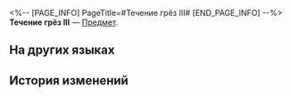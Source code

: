 <%-- [PAGE_INFO]
PageTitle=#Течение грёз III#
[END_PAGE_INFO] --%>
{{Предмет Инфобокс
|id          = 252438
|Изображение = Предмет Течение грёз III.png
|Тип         = 
|Инвентарь   = 
|Редкость    = 5
|Эффект      = 
|Описание    = Соберите набор карточек воспоминаний, чтобы получить усиление.
}}
{{Описание|Ваши воспоминания об Освоении могут стать источником вдохновения для игры.}}
'''Течение грёз III''' — [[Предмет]].

==На других языках==
{{На других языках
|en   = Dream Currents (III)
|zhs  = 梦的洋流-Ⅲ
|zht  = 夢的洋流-Ⅲ
|ja   = 夢の海流-III
|ko   = 꿈의 해류-Ⅲ
|es   = Corriente onírica&nbsp;III
|fr   = Courants oniriques (III)
|ru   = Течение грёз III
|th   = กระแสคลื่นความฝัน III
|vi   = Dòng Chảy Giấc Mơ-III
|de   = Traumströme (III)
|id   = Arus Mimpi III
|pt   = Correntes Oníricas (III)
}}

==История изменений==
{{История изменений|3.5}}